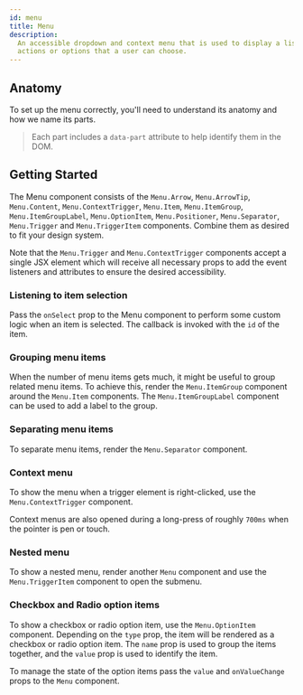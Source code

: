 ```yaml
---
id: menu
title: Menu
description:
  An accessible dropdown and context menu that is used to display a list of
  actions or options that a user can choose.
---
```



<ComponentPreview />

## Anatomy

To set up the menu correctly, you'll need to understand its anatomy and how we
name its parts.

> Each part includes a `data-part` attribute to help identify them in the DOM.

<Anatomy id="menu" />

## Getting Started

The Menu component consists of the `Menu.Arrow`, `Menu.ArrowTip`,
`Menu.Content`, `Menu.ContextTrigger`, `Menu.Item`, `Menu.ItemGroup`,
`Menu.ItemGroupLabel`, `Menu.OptionItem`, `Menu.Positioner`, `Menu.Separator`,
`Menu.Trigger` and `Menu.TriggerItem` components. Combine them as desired to fit
your design system.

Note that the `Menu.Trigger` and `Menu.ContextTrigger` components accept a
single JSX element which will receive all necessary props to add the event
listeners and attributes to ensure the desired accessibility.

<Story id="Basic" />

### Listening to item selection

Pass the `onSelect` prop to the Menu component to perform some custom logic when
an item is selected. The callback is invoked with the `id` of the item.

<Story id="Controlled" />

### Grouping menu items

When the number of menu items gets much, it might be useful to group related
menu items. To achieve this, render the `Menu.ItemGroup` component around the
`Menu.Item` components. The `Menu.ItemGroupLabel` component can be used to add a
label to the group.

<Story id="Group" />

### Separating menu items

To separate menu items, render the `Menu.Separator` component.

<Story id="Separator" />

### Context menu

To show the menu when a trigger element is right-clicked, use the
`Menu.ContextTrigger` component.

Context menus are also opened during a long-press of roughly `700ms` when the
pointer is pen or touch.

<Story id="ContextMenu" />

### Nested menu

To show a nested menu, render another `Menu` component and use the
`Menu.TriggerItem` component to open the submenu.

<Story id="SubMenu" />

### Checkbox and Radio option items

To show a checkbox or radio option item, use the `Menu.OptionItem` component.
Depending on the `type` prop, the item will be rendered as a checkbox or radio
option item. The `name` prop is used to group the items together, and the
`value` prop is used to identify the item.

To manage the state of the option items pass the `value` and `onValueChange`
props to the `Menu` component.

<Story id="Options" />
